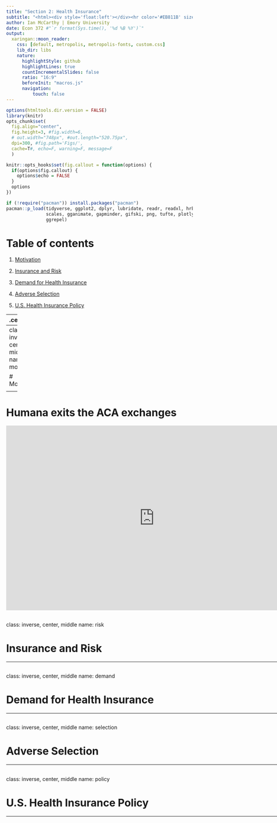 ```yaml
---
title: "Section 2: Health Insurance"
subtitle: "<html><div style='float:left'></div><hr color='#EB811B' size=1px width=1050px></html>"
author: Ian McCarthy | Emory University
date: Econ 372 #"`r format(Sys.time(), '%d %B %Y')`"
output:
  xaringan::moon_reader:
    css: [default, metropolis, metropolis-fonts, custom.css] 
    lib_dir: libs
    nature:
      highlightStyle: github
      highlightLines: true
      countIncrementalSlides: false
      ratio: "16:9"
      beforeInit: "macros.js"
      navigation:
          touch: false
---
```


<!-- Adjust some CSS code for font size and maintain R code font size -->
<style type="text/css">
.remark-slide-content {
    font-size: 30px;
    padding: 1em 2em 1em 2em;    
}
.remark-code, .remark-inline-code { 
    font-size: 20px;
}
</style>


<!-- Set R options for how code chunks are displayed and load packages -->
```r
options(htmltools.dir.version = FALSE)
library(knitr)
opts_chunk$set(
  fig.align="center",  
  fig.height=3, #fig.width=6,
  # out.width="748px", #out.length="520.75px",
  dpi=300, #fig.path='Figs/',
  cache=T#, echo=F, warning=F, message=F
  )

knitr::opts_hooks$set(fig.callout = function(options) {
  if(options$fig.callout) {
    options$echo = FALSE
  }
  options
})

if (!require("pacman")) install.packages("pacman")
pacman::p_load(tidyverse, ggplot2, dplyr, lubridate, readr, readxl, hrbrthemes,
               scales, gganimate, gapminder, gifski, png, tufte, plotly, OECD,
               ggrepel)
```


# Table of contents

1. [Motivation](#motivate)

2. [Insurance and Risk](#risk)

3. [Demand for Health Insurance](#demand)

4. [Adverse Selection](#selection)

5. [U.S. Health Insurance Policy](#policy)

---
.center[
<blockquote class="someecards-embed" id="someecards-embed-4188349" data-id="4188349" data-type="card" data-url="https://napi.someecards.com/embed/card/sledding-is-more-thrilling-when-you-dont-have-health-insurance/?type=card"><a href="https://www.someecards.com/winter-cards/sledding-is-more-thrilling-when-you-dont-have-health-insurance/" target="_blank"><img class="img-responsive" src="https://cdn.someecards.com/someecards/filestorage/sledding-is-more-thrilling-when-you-dont-have-health-insurance-zyw.png" alt="Sledding is more thrilling when you don&#039;t have health insurance." /></a></blockquote><script async src="//cdn.someecards.com/assets/embed/embed-v1.07.min.js" charset="utf-8"></script>
]

<!-- New Section -->
---
class: inverse, center, middle
name: motivate

# Motivation

<html><div style='float:left'></div><hr color='#EB811B' size=1px width=796px></html>

---
# Humana exits the ACA exchanges
<iframe src="https://money.cnn.com/2017/02/14/news/economy/humana-obamacare-insurer" width="800" height="500" scrolling="yes" seamless="seamless" frameBorder="0"> </iframe>


<!-- New Section -->
---
class: inverse, center, middle
name: risk

# Insurance and Risk

<html><div style='float:left'></div><hr color='#EB811B' size=1px width=796px></html>


<!-- New Section -->
---
class: inverse, center, middle
name: demand

# Demand for Health Insurance

<html><div style='float:left'></div><hr color='#EB811B' size=1px width=796px></html>


<!-- New Section -->
---
class: inverse, center, middle
name: selection

# Adverse Selection

<html><div style='float:left'></div><hr color='#EB811B' size=1px width=796px></html>



<!-- New Section -->
---
class: inverse, center, middle
name: policy

# U.S. Health Insurance Policy

<html><div style='float:left'></div><hr color='#EB811B' size=1px width=796px></html>
